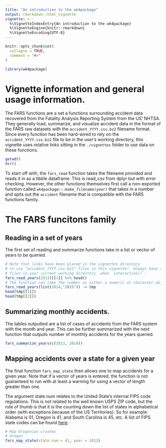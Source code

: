 ```yaml
---
title: "An introduction to the wk4package"
output: rmarkdown::html_vignette
vignette: >
  %\VignetteIndexEntry{An introduction to the wk4package}
  %\VignetteEngine{knitr::rmarkdown}
  %\VignetteEncoding{UTF-8}
---
```


```r
knitr::opts_chunk$set(
  collapse = TRUE,
  comment = "#>"
)
```

```r
library(wk4package)
```

# Vignette information and general usage information.

The FARS functions are a set a functions surrounding accident data recovered from the Fatality Analysis Reporting System from the US' NHTSA. They generally load, summarize, and visualize accident data in the format of the FARS raw datasets with the `accident_YYYY.csv.bz2` filename format. Since every function has been hard-wired to rely on the `accident_YYYY.csv.bz2` file to be in the user's working directory, this vignette uses relative links sitting in the `./vignettes` folder to use data on these functions. 

```r
getwd()
dir()
```

To start off with, the `fars_read` function takes the filename provided and reads it in as a tibble dataframe. This is read_csv from dplyr but with error checking. However, the other functions themselves first call a non-exported function called `wk4package:::make_filename(year)` that takes in a number and spits out the `accident` filename that is compatible with the FARS functions family.

# The FARS funcitons family

## Reading in a set of years

The first set of reading and summarize functions take in a list or vector of years to be queried. 


```r
# Note that links have been placed in the vignettes directory
# to use "accident_YYYY.csv.bz2" files in this vignette!. Always have these 
# files in your current working directory  when `interactive()`.
fars_read_years(2013)[[1]] %>% head()
# The function can take the number as either a numeric or character object.
fars_read_years(list(2014,"2015")) -> tmp
head(tmp[[1]])
head(tmp[[2]])
```

## Summarizing monthly accidents.

The tables outputted are a list of cases of accidents from the FARS system with the month and year. This can be further summarized with the next function that outputs number of monthly accidents for the years queried.

```r
fars_summarize_years(c(2013, 2014))
```

## Mapping accidents over a state for a given year

The final function `fars_map_state` then allows one to map accidents for a given year. Note that if a vector of years is entered, the function is not guaranteed to run with at least a warning for using a vector of length greater than one. 

The argument state.num relates to the United State's internal FIPS code regulations. This is not related to the well known USPS ZIP code, but the rule of thumb is that it is the counting down the list of states in alphabetical order (with exceptions because of the US Territories). So for example: Alabama is 01, Oregon is 41, and South Carolina is 45, etc. A list of FIPS state codes can be found [here](https://en.wikipedia.org/wiki/Federal_Information_Processing_Standard_state_code). 

```r
# Map Oregonian crashes
# Oregon
fars_map_state(state.num = 41, year = 2013)
```

